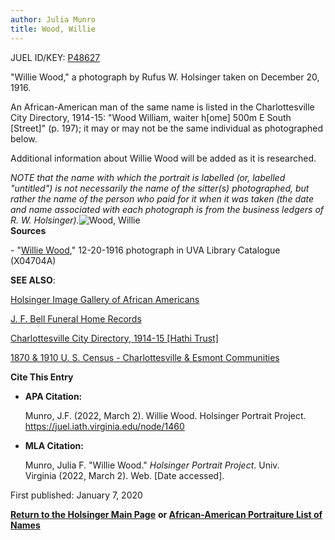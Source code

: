 ```yaml
---
author: Julia Munro
title: Wood, Willie
---
```

JUEL ID/KEY: [P48627](http://juel.iath.virginia.edu/public_person?person=48627 "P48627")

"Willie Wood," a photograph by Rufus W. Holsinger taken on December 20, 1916.

An African-American man of the same name is listed in the Charlottesville City Directory, 1914-15: "Wood William, waiter h\[ome\] 500m E South \[Street\]" (p. 197); it may or may not be the same individual as photographed below.   
  
Additional information about Willie Wood will be added as it is researched.

_NOTE that the name with which the portrait is labelled (or, labelled "untitled") is not necessarily the name of the sitter(s) photographed, but rather the name of the person who paid for it when it was taken (the date and name associated with each photograph is from the business ledgers of R. W. Holsinger)._![Wood, Willie](https://iiif.lib.virginia.edu/iiif/uva-lib:1044923/full/561,778/0/default.jpg "Wood, Willie")   
**Sources**

\- "[Willie Wood](https://search.lib.virginia.edu/sources/images/items/uva-lib:1044923 "Wood, Willie")," 12-20-1916 photograph in UVA Library Catalogue (X04704A) 

**SEE ALSO**:

[Holsinger Image Gallery of African Americans](http://rwholsingerphotos.org/images.php "Holsinger Image Gallery of African Americans")

[J. F. Bell Funeral Home Records](http://www2.vcdh.virginia.edu/afam/raceandplace/perl_scripts/funeral_search.html "J. F. Bell Funeral Home Database")

[Charlottesville City Directory, 1914-15 \[Hathi Trust\]](https://catalog.hathitrust.org/Record/101954103 "Charlottesville City Directory, 1914-15") 

[1870 & 1910 U. S. Census - Charlottesville & Esmont Communities](http://www2.vcdh.virginia.edu/afam/raceandplace/census/search_both.html "1870 & 1910 U. S. Census: Charlottesville and Esmont Communities")

**Cite This Entry**

*   **APA Citation:**
    
    Munro, J.F. (2022, March 2). Willie Wood. Holsinger Portrait Project. https://juel.iath.virginia.edu/node/1460
    
*   **MLA Citation:**
    
    Munro, Julia F. "Willie Wood." _Holsinger Portrait Project_. Univ. Virginia (2022, March 2). Web. \[Date accessed\].
    

First published: January 7, 2020

[**Return to the Holsinger Main Page**](http://juel.iath.virginia.edu/node/980) **or [African-American Portraiture List of Names](http://juel.iath.virginia.edu/node/996)**